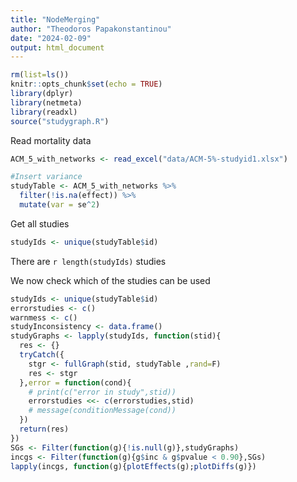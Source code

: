 ```yaml
---
title: "NodeMerging"
author: "Theodoros Papakonstantinou"
date: "2024-02-09"
output: html_document
---
```


```r
rm(list=ls())
knitr::opts_chunk$set(echo = TRUE)
library(dplyr)
library(netmeta)
library(readxl)
source("studygraph.R")
```

Read mortality data

```r
ACM_5_with_networks <- read_excel("data/ACM-5%-studyid1.xlsx")

#Insert variance
studyTable <- ACM_5_with_networks %>% 
  filter(!is.na(effect)) %>% 
  mutate(var = se^2)
```

Get all studies

```r
studyIds <- unique(studyTable$id)
```

There are `r length(studyIds)` studies

We now check which of the studies can be used

```r
studyIds <- unique(studyTable$id)
errorstudies <- c()
warnmess <- c()
studyInconsistency <- data.frame()
studyGraphs <- lapply(studyIds, function(stid){
  res <- {}
  tryCatch({
    stgr <- fullGraph(stid, studyTable ,rand=F)
    res <- stgr
  },error = function(cond){
    # print(c("error in study",stid))
    errorstudies <<- c(errorstudies,stid)
    # message(conditionMessage(cond))
  })
  return(res)
})
SGs <- Filter(function(g){!is.null(g)},studyGraphs)
incgs <- Filter(function(g){g$inc & g$pvalue < 0.90},SGs)
lapply(incgs, function(g){plotEffects(g);plotDiffs(g)})
```

<!-- ### Analysis and forest plots -->

<!-- For each network, the network plot and the forest plots of logRRs using the random effects model are shown. We also give the heterogeneity standard deviation and the Pscores (the frequentist analogue of SUCRA) for each network. -->

<!-- ```{r Analysis} -->
<!-- lapply(1:7,function(netid){ -->
<!--   print(paste("Network ", netid, sep="")) -->
<!--   studyRows <- Reduce(function(acc, sid){ -->
<!--     tryCatch({ -->
<!--       sg <- fullGraph(sid,studyTable) -->
<!--       ns <- prepareStudyForNetwork(sg,netid,studyTable) -->
<!--       nsr <- rowsFromGraph(ns) -->
<!--       acc <- rbind(nsr,acc) -->
<!--     },error = function(cond){ -->
<!--     }) -->
<!--     return(acc) -->
<!--     },usableStudies,data.frame()) -->
<!--   net1 <- netmeta(TE=TE,seTE=seTE,treat1=treat1,treat2=treat2,studlab=studlab -->
<!--                   ,data=studyRows) -->
<!--   netgraph(net1) -->
<!--   forest(net1,pooled="random") -->
<!--   print(paste("tau: ",net1$tau, sep="")) -->
<!--   Pscores=netrank(net1, small.values = "good") -->
<!--   Pscores -->
<!-- }) -->
<!-- ``` -->
